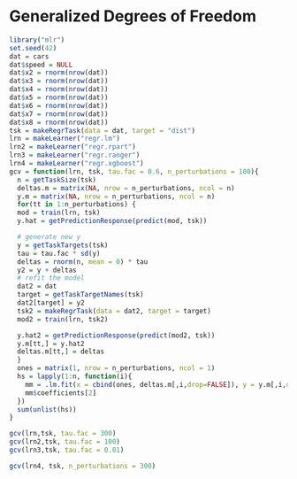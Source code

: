 # Generalized Degrees of Freedom


```r

library("mlr")
set.seed(42)
dat = cars
dat$speed = NULL
dat$x2 = rnorm(nrow(dat))
dat$x3 = rnorm(nrow(dat))
dat$x4 = rnorm(nrow(dat))
dat$x5 = rnorm(nrow(dat))
dat$x6 = rnorm(nrow(dat))
dat$x7 = rnorm(nrow(dat))
dat$x8 = rnorm(nrow(dat))
tsk = makeRegrTask(data = dat, target = "dist")
lrn = makeLearner("regr.lm")
lrn2 = makeLearner("regr.rpart")
lrn3 = makeLearner("regr.ranger")
lrn4 = makeLearner("regr.xgboost")
gcv = function(lrn, tsk, tau.fac = 0.6, n_perturbations = 100){
  n = getTaskSize(tsk)
  deltas.m = matrix(NA, nrow = n_perturbations, ncol = n)
  y.m = matrix(NA, nrow = n_perturbations, ncol = n)
  for(tt in 1:n_perturbations) {
  mod = train(lrn, tsk)
  y.hat = getPredictionResponse(predict(mod, tsk))

  # generate new y  
  y = getTaskTargets(tsk)
  tau = tau.fac * sd(y)
  deltas = rnorm(n, mean = 0) * tau
  y2 = y + deltas
  # refit the model
  dat2 = dat
  target = getTaskTargetNames(tsk)
  dat2[target] = y2
  tsk2 = makeRegrTask(data = dat2, target = target)
  mod2 = train(lrn, tsk2)

  y.hat2 = getPredictionResponse(predict(mod2, tsk))
  y.m[tt,] = y.hat2
  deltas.m[tt,] = deltas
  }
  ones = matrix(1, nrow = n_perturbations, ncol = 1)
  hs = lapply(1:n, function(i){
    mm = .lm.fit(x = cbind(ones, deltas.m[,i,drop=FALSE]), y = y.m[,i,drop=FALSE])
    mm$coefficients[2]
  })
  sum(unlist(hs))
}

gcv(lrn,tsk, tau.fac = 300)
gcv(lrn2,tsk, tau.fac = 100)
gcv(lrn3,tsk, tau.fac = 0.01)

gcv(lrn4, tsk, n_perturbations = 300)




```
